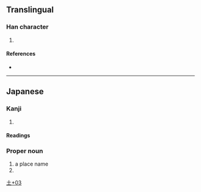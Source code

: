 {{character info/new}}
==Translingual==

===Han character===
{{Han char|rn=32|rad=土|as=03|sn=6|four=41130|canj=GMY|ids=⿰土下}}

# {{defn|Han|sort=土03}}

====References====
* {{Han ref|kx=0224.181|dkj=04900|hdz=10418.061|uh=5737|ud=22327}}

----

==Japanese==

===Kanji===
{{ja-kanji|grade=|rs=土03}}

# {{defn|lang=ja|sort=土03}}

====Readings====
{{ja-readings
|on=
|kun=あくつ-
}}

===Proper noun===
{{ja-pos|あくつ|proper}}

# a place name
# {{surname|lang=ja|sort=あくつ}}

[[Category:Japanese-only CJKV Characters|土+03]]